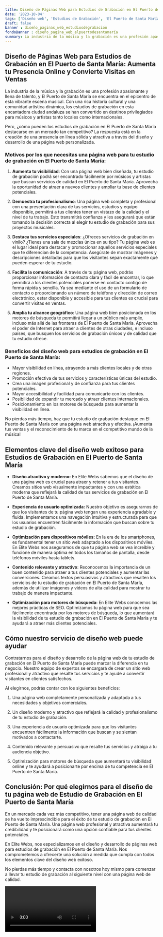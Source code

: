 ```yaml
---
title: Diseño de Páginas Web para Estudios de Grabación en El Puerto de Santa María
date: '2023-10-04'
tags: ['Diseño web', 'Estudios de Grabación', 'El Puerto de Santa María']
draft: false
banner : diseño_paginas_web_estudiosdegrabación
fondoBanner : diseño_pagina_web_elpuertodesantamaría
summary: La industria de la música y la grabación es una profesión apasionante y llena de talento, y El Puerto de Santa María se encuentra en el epicentro de esta vibrante escena musical. Con una rica historia cultural y una comunidad artística dinámica, los estudios de grabación en esta encantadora ciudad andaluza se han convertido en destinos privilegiados para músicos y artistas tanto locales como internacionales.
---
```


## Diseño de Páginas Web para Estudios de Grabación en El Puerto de Santa María: Aumenta tu Presencia Online y Convierte Visitas en Ventas

La industria de la música y la grabación es una profesión apasionante y llena de talento, y El Puerto de Santa María se encuentra en el epicentro de esta vibrante escena musical. Con una rica historia cultural y una comunidad artística dinámica, los estudios de grabación en esta encantadora ciudad andaluza se han convertido en destinos privilegiados para músicos y artistas tanto locales como internacionales.

Pero, ¿cómo pueden los estudios de grabación en El Puerto de Santa María destacarse en un mercado tan competitivo? La respuesta está en la creación de una presencia en línea sólida y atractiva a través del diseño y desarrollo de una página web personalizada.

### Motivos por los que necesitas una página web para tu estudio de grabación en El Puerto de Santa María:

1. **Aumenta tu visibilidad**: Con una página web bien diseñada, tu estudio de grabación podrá ser encontrado fácilmente por músicos y artistas que buscan servicios de calidad en El Puerto de Santa María. Aprovecha la oportunidad de atraer a nuevos clientes y ampliar tu base de clientes potenciales.

2. **Demuestra tu profesionalismo**: Una página web completa y profesional con una presentación clara de tus servicios, estudios y equipo disponible, permitirá a tus clientes tener un vistazo de la calidad y el nivel de tu trabajo. Esto transmitirá confianza y les asegurará que están tomando la decisión correcta al elegir tu estudio de grabación para sus proyectos musicales.

3. **Destaca tus servicios especiales**: ¿Ofreces servicios de grabación en vinilo? ¿Tienes una sala de mezclas única en su tipo? Tu página web es el lugar ideal para destacar y promocionar aquellos servicios especiales que te diferencian de la competencia. Asegúrate de mostrar imágenes y descripciones detalladas para que los visitantes sepan exactamente qué pueden esperar de tu estudio.

4. **Facilita la comunicación**: A través de tu página web, podrás proporcionar información de contacto clara y fácil de encontrar, lo que permitirá a los clientes potenciales ponerse en contacto contigo de forma rápida y sencilla. Ya sea mediante el uso de un formulario de contacto o proporcionando un número de teléfono y dirección de correo electrónico, estar disponible y accesible para tus clientes es crucial para convertir visitas en ventas.

5. **Amplía tu alcance geográfico**: Una página web bien posicionada en los motores de búsqueda te permitirá llegar a un público más amplio, incluso más allá de las fronteras de El Puerto de Santa María. Aprovecha el poder de Internet para atraer a clientes de otras ciudades, e incluso países, que busquen los servicios de grabación únicos y de calidad que tu estudio ofrece.

### Beneficios del diseño web para estudios de grabación en El Puerto de Santa María:

- Mayor visibilidad en línea, atrayendo a más clientes locales y de otras regiones.
- Promoción efectiva de tus servicios y características únicas del estudio.
- Crea una imagen profesional y de confianza para tus clientes potenciales.
- Mayor accesibilidad y facilidad para comunicarte con los clientes.
- Posibilidad de expandir tu mercado y atraer clientes internacionales.
- Posicionamiento en los motores de búsqueda para aumentar la visibilidad en línea.

No pierdas más tiempo, haz que tu estudio de grabación destaque en El Puerto de Santa María con una página web atractiva y efectiva. ¡Aumenta tus ventas y el reconocimiento de tu marca en el competitivo mundo de la música!

<GifSeo />

<Cta />

## Elementos clave del diseño web exitoso para Estudios de Grabación en El Puerto de Santa María

- **Diseño atractivo y moderno:** En Elite Webs sabemos que el diseño de una página web es crucial para atraer y retener a tus visitantes. Creamos sitios web visualmente impactantes y con una estética moderna que reflejará la calidad de tus servicios de grabación en El Puerto de Santa María.

- **Experiencia de usuario optimizada:** Nuestro objetivo es asegurarnos de que los visitantes de tu página web tengan una experiencia agradable y fluida. Implementamos una navegación intuitiva y estructurada para que los usuarios encuentren fácilmente la información que buscan sobre tu estudio de grabación.

- **Optimización para dispositivos móviles:** En la era de los smartphones, es fundamental tener un sitio web adaptado a los dispositivos móviles. En Elite Webs nos aseguramos de que tu página web se vea increíble y funcione de manera óptima en todos los tamaños de pantalla, desde teléfonos móviles hasta tablets.

- **Contenido relevante y atractivo:** Reconocemos la importancia de un buen contenido para atraer a tus clientes potenciales y aumentar las conversiones. Creamos textos persuasivos y atractivos que resalten los servicios de tu estudio de grabación en El Puerto de Santa María, además de utilizar imágenes y videos de alta calidad para mostrar tu trabajo de manera impactante.

- **Optimización para motores de búsqueda:** En Elite Webs conocemos las mejores prácticas de SEO. Optimizamos tu página web para que sea fácilmente encontrada por los motores de búsqueda, lo que aumentará la visibilidad de tu estudio de grabación en El Puerto de Santa María y te ayudará a atraer más clientes potenciales.

## Cómo nuestro servicio de diseño web puede ayudar

Contratarnos para el diseño y desarrollo de la página web de tu estudio de grabación en El Puerto de Santa María puede marcar la diferencia en tu negocio. Nuestro equipo de expertos se encargará de crear un sitio web profesional y atractivo que resalte tus servicios y te ayude a convertir visitantes en clientes satisfechos.

Al elegirnos, podrás contar con los siguientes beneficios:

1. Una página web completamente personalizada y adaptada a tus necesidades y objetivos comerciales.

2. Un diseño moderno y atractivo que reflejará la calidad y profesionalismo de tu estudio de grabación.

3. Una experiencia de usuario optimizada para que los visitantes encuentren fácilmente la información que buscan y se sientan motivados a contactarte.

4. Contenido relevante y persuasivo que resalte tus servicios y atraiga a tu audiencia objetivo.

5. Optimización para motores de búsqueda que aumentará tu visibilidad online y te ayudará a posicionarte por encima de tu competencia en El Puerto de Santa María.

## Conclusión: Por qué elegirnos para el diseño de tu página web de Estudio de Grabación en El Puerto de Santa María

En un mercado cada vez más competitivo, tener una página web de calidad se ha vuelto imprescindible para el éxito de tu estudio de grabación en El Puerto de Santa María. Una página web profesional y atractiva aumentará tu credibilidad y te posicionará como una opción confiable para tus clientes potenciales.

En Elite Webs, nos especializamos en el diseño y desarrollo de páginas web para estudios de grabación en El Puerto de Santa María. Nos comprometemos a ofrecerte una solución a medida que cumpla con todos los elementos clave del diseño web exitoso.

No pierdas más tiempo y contacta con nosotros hoy mismo para comenzar a llevar tu estudio de grabación al siguiente nivel con una página web de calidad.

<Video />

<CtaBot job='Estudios de Grabación' city='El Puerto de Santa María'/>

<Gmaps query='El Puerto de Santa María+españa+maps' />